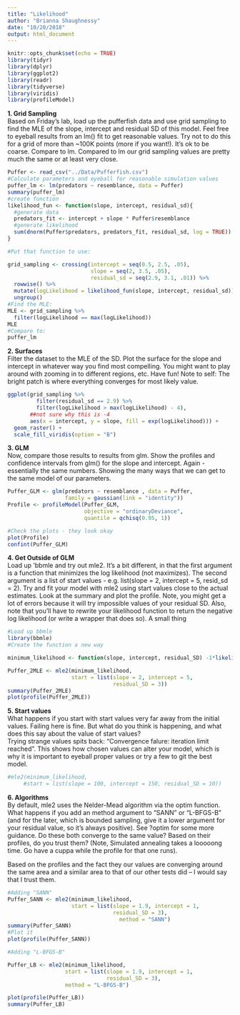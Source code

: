 ```yaml
---
title: "Likelihood"
author: "Brianna Shaughnessy"
date: "10/20/2018"
output: html_document
---
```


```r
knitr::opts_chunk$set(echo = TRUE)
library(tidyr)
library(dplyr)
library(ggplot2)
library(readr)
library(tidyverse)
library(viridis)
library(profileModel)
```

**1. Grid Sampling**   
Based on Friday’s lab, load up the pufferfish data and use grid sampling to find the MLE of the slope, intercept and residual SD of this model. Feel free to eyeball results from an lm() fit to get reasonable values. Try not to do this for a grid of more than ~100K points (more if you want!). It’s ok to be coarse. Compare to lm.
Compared to lm our grid sampling values are pretty much the same or at least very close.

```r
Puffer <- read_csv("../Data/Pufferfish.csv")
#Calculate parameters and eyeball for reasonable simulation values
puffer_lm <- lm(predators ~ resemblance, data = Puffer)
summary(puffer_lm)
#create function
likelihood_fun <- function(slope, intercept, residual_sd){
  #generate data
  predators_fit <- intercept + slope * Puffer$resemblance
  #generate likelihood
  sum(dnorm(Puffer$predators, predators_fit, residual_sd, log = TRUE))
}

#Put that function to use:

grid_sampling <- crossing(intercept = seq(0.5, 2.5, .05),
                          slope = seq(2, 3.5, .05),
                          residual_sd = seq(2.9, 3.1, .01)) %>%
  rowwise() %>%
  mutate(logLikelihood = likelihood_fun(slope, intercept, residual_sd)) %>%
  ungroup()
#Find the MLE:
MLE <- grid_sampling %>%
  filter(logLikelihood == max(logLikelihood))
MLE
#Compare to:
puffer_lm
```

**2. Surfaces**  
Filter the dataset to the MLE of the SD. Plot the surface for the slope and intercept in whatever way you find most compelling. You might want to play around with zooming in to different regions, etc. Have fun!
Note to self: The bright patch is where everything converges for most likely value.

```r
ggplot(grid_sampling %>% 
         filter(residual_sd == 2.9) %>%
         filter(logLikelihood > max(logLikelihood) - 4),
       ##not sure why this is -4
       aes(x = intercept, y = slope, fill = exp(logLikelihood))) +
  geom_raster() +
  scale_fill_viridis(option = "B")
```

**3. GLM**  
Now, compare those results to results from glm. Show the profiles and confidence intervals from glm() for the slope and intercept.
Again - essentially the same numbers. Showing the many ways that we can get to the same model of our parameters.

```r
Puffer_GLM <- glm(predators ~ resemblance , data = Puffer,
                  family = gaussian(link = "identity"))
Profile <- profileModel(Puffer_GLM,
                        objective = "ordinaryDeviance",
                        quantile = qchisq(0.95, 1))

#Check the plots - they look okay
plot(Profile)
confint(Puffer_GLM)
```

**4. Get Outside of GLM**  
Load up 'bbmle and try out mle2. It’s a bit different, in that the first argument is a function that minimizes the log likelihood (not maximizes). The second argument is a list of start values - e.g. list(slope = 2, intercept = 5, resid_sd = 2). Try and fit your model with mle2 using start values close to the actual estimates. Look at the summary and plot the profile. Note, you might get a lot of errors because it will try impossible values of your residual SD. Also, note that you’ll have to rewrite your likelihood function to return the negative log likelihood (or write a wrapper that does so). A small thing

```r
#Load up bbmle
library(bbmle)
#Create the function a new way

minimum_likelihood <- function(slope, intercept, residual_SD) -1*likelihood_fun(slope, intercept, residual_SD)

Puffer_2MLE <- mle2(minimum_likelihood,
                    start = list(slope = 2, intercept = 5, 
                                 residual_SD = 3))
summary(Puffer_2MLE)
plot(profile(Puffer_2MLE))
```

**5. Start values**  
What happens if you start with start values very far away from the initial values. Failing here is fine. But what do you think is happening, and what does this say about the value of start values?  
Trying strange values spits back: "Convergence falure: iteration limit reached". This shows how chosen values can alter your model, which is why it is important to eyeball proper values or try a few to git the best model.

```r
#mle2(minimum_likelihood,
     #start = list(slope = 100, intercept = 150, residual_SD = 10))

```

**6. Algorithms**  
By default, mle2 uses the Nelder-Mead algorithm via the optim function. What happens if you add an method argument to “SANN” or “L-BFGS-B” (and for the later, which is bounded sampling, give it a lower argument for your residual value, so it’s always positive). See ?optim for some more guidance. Do these both converge to the same value? Based on their profiles, do you trust them? (Note, Simulated annealing takes a looooong time. Go have a cuppa while the profile for that one runs).

Based on the profiles and the fact they our values are converging around the same area and a similar area to that of our other tests did -- I would say that I trust them.

```r

#Adding "SANN"
Puffer_SANN <- mle2(minimum_likelihood,
                    start = list(slope = 1.9, intercept = 1, 
                                 residual_SD = 3),
                                   method = "SANN")
summary(Puffer_SANN)
#Plot it
plot(profile(Puffer_SANN))

#Adding "L-BFGS-B"

Puffer_LB <- mle2(minimum_likelihood,
                  start = list(slope = 1.9, intercept = 1, 
                               residual_SD = 3),
                  method = "L-BFGS-B")

plot(profile(Puffer_LB))
summary(Puffer_LB)
```


